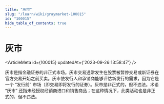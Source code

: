 ```yaml
---
title: "灰市"
slug: "/learn/wiki/graymarket-100015"
id: "100015"
hide_table_of_contents: true
---
```



# 灰市

<ArticleMeta id={100015} updatedAt={'2023-09-26 13:58:47'} />
<div className='border-solid border-b border-t-0 my-4 border-[var(--ifm-color-gray-300)]' />

灰市是指金融证券的非正式市场。灰市交易通常发生在股票被暂停交易或新证券在官方交易开始之前买卖。灰市使发行人和承销商能够评估新发行的需求，因为它是一个 “发行前” 市场（即交易即将发行的证券）。灰市是非正式的，但不违法。术语 “灰市” 还指未经授权经销商进口和销售商品；在这种情况下，此类活动也是非正式的，但不违法。
